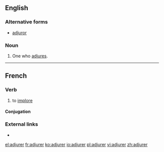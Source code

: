 ==English==

===Alternative forms===
* [[adjuror]]

===Noun===
{{en-noun}}

# One who [[adjure]]s.

----

==French==

===Verb===
{{fr-verb}}

# to [[implore]]

====Conjugation====
{{fr-conj-auto}}

===External links===
* {{R:TLFi}}

[[el:adjurer]]
[[fr:adjurer]]
[[ko:adjurer]]
[[io:adjurer]]
[[pl:adjurer]]
[[vi:adjurer]]
[[zh:adjurer]]